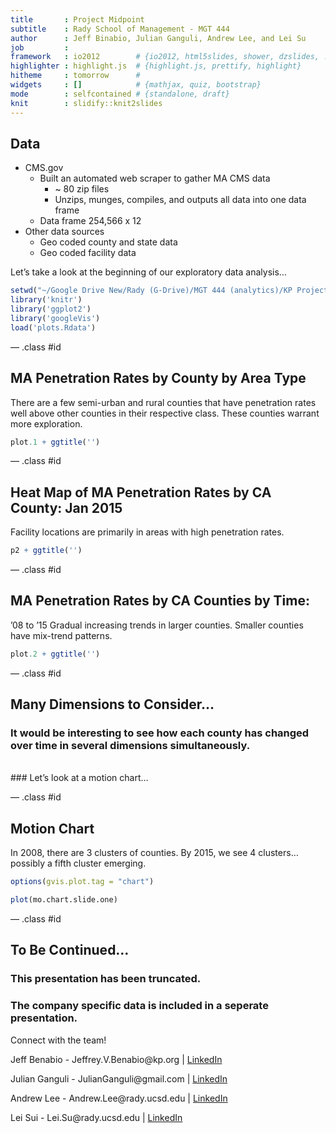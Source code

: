 ```yaml
---
title       : Project Midpoint
subtitle    : Rady School of Management - MGT 444
author      : Jeff Binabio, Julian Ganguli, Andrew Lee, and Lei Su
job         : 
framework   : io2012        # {io2012, html5slides, shower, dzslides, ...}
highlighter : highlight.js  # {highlight.js, prettify, highlight}
hitheme     : tomorrow      # 
widgets     : []            # {mathjax, quiz, bootstrap}
mode        : selfcontained # {standalone, draft}
knit        : slidify::knit2slides
---
```


## Data

- CMS.gov
    + Built an automated web scraper to gather MA CMS data
        + ~ 80 zip files
        + Unzips, munges, compiles, and outputs all data into one data frame
    + Data frame 254,566 x 12

- Other data sources
    + Geo coded county and state data
    + Geo coded facility data
    
Let's take a look at the beginning of our exploratory data analysis...

```r
setwd("~/Google Drive New/Rady (G-Drive)/MGT 444 (analytics)/KP Project/plots")
library('knitr')
library('ggplot2')
library('googleVis')
load('plots.Rdata')
```

--- .class #id 

## MA Penetration Rates by County by Area Type
There are a few semi-urban and rural counties that have penetration rates well above other counties in their respective class.
These counties warrant more exploration.

```r

plot.1 + ggtitle('')

```

--- .class #id 

## Heat Map of MA Penetration Rates by CA County: Jan 2015
Facility locations are primarily in areas with high penetration rates.

```r

p2 + ggtitle('')

```

--- .class #id 

## MA Penetration Rates by CA Counties by Time:<br>
'08 to '15
Gradual increasing trends in larger counties. Smaller counties have mix-trend patterns.

```r

plot.2 + ggtitle('')

```

--- .class #id 

## Many Dimensions to Consider...

### It would be interesting to see how each county has changed over time in several dimensions simultaneously. <br>
<br>
### Let's look at a motion chart... 

--- .class #id 

## Motion Chart
In 2008, there are 3 clusters of counties. By 2015, we see 4 clusters... possibly a fifth cluster emerging.

```r

options(gvis.plot.tag = "chart")

plot(mo.chart.slide.one)

```

--- .class #id

## To Be Continued...

### This presentation has been truncated.
### The company specific data is included in a seperate presentation.

Connect with the team!

Jeff Benabio - Jeffrey.V.Benabio@kp.org | [LinkedIn](http://www.linkedin.com/in/jeffreybenabiomd/en)

Julian Ganguli - JulianGanguli@gmail.com | [LinkedIn](http://www.linkedin.com/in/julianganguli/en)

Andrew Lee - Andrew.Lee@rady.ucsd.edu | [LinkedIn](http://www.linkedin.com/pub/andrew-lee/32/187/525/en)

Lei Sui - Lei.Su@rady.ucsd.edu | [LinkedIn](http://www.linkedin.com/in/leisu2013/en)


